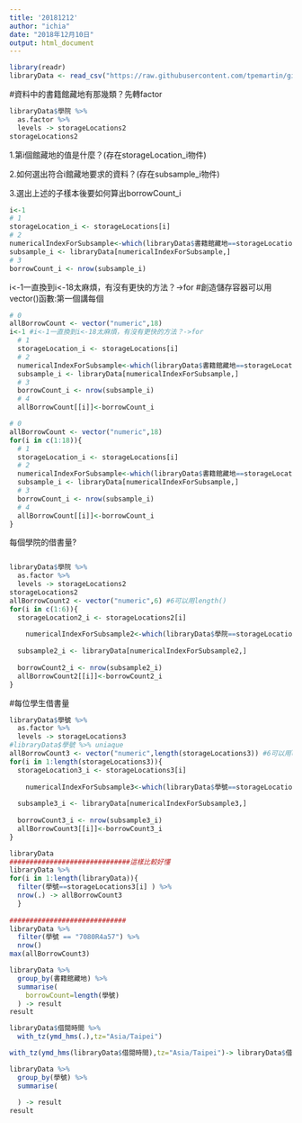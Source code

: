 ```yaml
---
title: '20181212'
author: "ichia"
date: "2018年12月10日"
output: html_document
---
```


```r
library(readr)
libraryData <- read_csv("https://raw.githubusercontent.com/tpemartin/github-data/master/library100_102.csv")
```
#資料中的書籍館藏地有那幾類？先轉factor
```r
libraryData$學院 %>% 
  as.factor %>%
  levels -> storageLocations2
storageLocations2
```
1.第i個館藏地的值是什麼？(存在storageLocation_i物件)

2.如何選出符合i館藏地要求的資料？(存在subsample_i物件)

3.選出上述的子樣本後要如何算出borrowCount_i
```r
i<-1
# 1
storageLocation_i <- storageLocations[i] 
# 2
numericalIndexForSubsample<-which(libraryData$書籍館藏地==storageLocation_i)
subsample_i <- libraryData[numericalIndexForSubsample,]
# 3
borrowCount_i <- nrow(subsample_i)
```
i<-1一直換到i<-18太麻煩，有沒有更快的方法？->for
#創造儲存容器可以用vector()函數:第一個講每個
```r
# 0
allBorrowCount <- vector("numeric",18)
i<-1 #i<-1一直換到i<-18太麻煩，有沒有更快的方法？->for
  # 1
  storageLocation_i <- storageLocations[i] 
  # 2
  numericalIndexForSubsample<-which(libraryData$書籍館藏地==storageLocation_i)
  subsample_i <- libraryData[numericalIndexForSubsample,]
  # 3
  borrowCount_i <- nrow(subsample_i)
  # 4
  allBorrowCount[[i]]<-borrowCount_i
```

```r
# 0
allBorrowCount <- vector("numeric",18)
for(i in c(1:18)){
  # 1
  storageLocation_i <- storageLocations[i] 
  # 2
  numericalIndexForSubsample<-which(libraryData$書籍館藏地==storageLocation_i)
  subsample_i <- libraryData[numericalIndexForSubsample,]
  # 3
  borrowCount_i <- nrow(subsample_i)
  # 4
  allBorrowCount[[i]]<-borrowCount_i  
}
```
每個學院的借書量?
```r

```
```r
libraryData$學院 %>% 
  as.factor %>%
  levels -> storageLocations2
storageLocations2
allBorrowCount2 <- vector("numeric",6) #6可以用length()
for(i in c(1:6)){
  storageLocation2_i <- storageLocations2[i] 
  
    numericalIndexForSubsample2<-which(libraryData$學院==storageLocation2_i)
  
  subsample2_i <- libraryData[numericalIndexForSubsample2,]
  
  borrowCount2_i <- nrow(subsample2_i)
  allBorrowCount2[[i]]<-borrowCount2_i  
}
```
#每位學生借書量
```r
libraryData$學號 %>% 
  as.factor %>%
  levels -> storageLocations3
#libraryData$學號 %>% uniaque
allBorrowCount3 <- vector("numeric",length(storageLocations3)) #6可以用length()
for(i in 1:length(storageLocations3)){
  storageLocation3_i <- storageLocations3[i] 
  
    numericalIndexForSubsample3<-which(libraryData$學號==storageLocation3_i)
  
  subsample3_i <- libraryData[numericalIndexForSubsample3,]
  
  borrowCount3_i <- nrow(subsample3_i)
  allBorrowCount3[[i]]<-borrowCount3_i 
}

libraryData 
##############################這樣比較好懂
libraryData %>%
for(i in 1:length(libraryData)){ 
  filter(學號==storageLocations3[i] ) %>%
  nrow(.) -> allBorrowCount3
  }
 
#############################
libraryData %>%
  filter(學號 == "7080R4a57") %>%
  nrow()
max(allBorrowCount3)
```
```r
libraryData %>%
  group_by(書籍館藏地) %>%
  summarise(
    borrowCount=length(學號)
  ) -> result
result
```
```r
libraryData$借閱時間 %>%
  with_tz(ymd_hms(.),tz="Asia/Taipei")

with_tz(ymd_hms(libraryData$借閱時間),tz="Asia/Taipei")-> libraryData$借閱時間

libraryData %>%
  group_by(學號) %>%
  summarise(
    
  ) -> result
result
```

